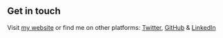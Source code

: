 ## Get in touch

Visit [my website](https://rkonit.com) or find me on other platforms: [Twitter](https://www.twitter.com/rkonit), [GitHub](https://github.com/rkonit) & [LinkedIn](https://www.linkedin.com/in/rkonit/)
